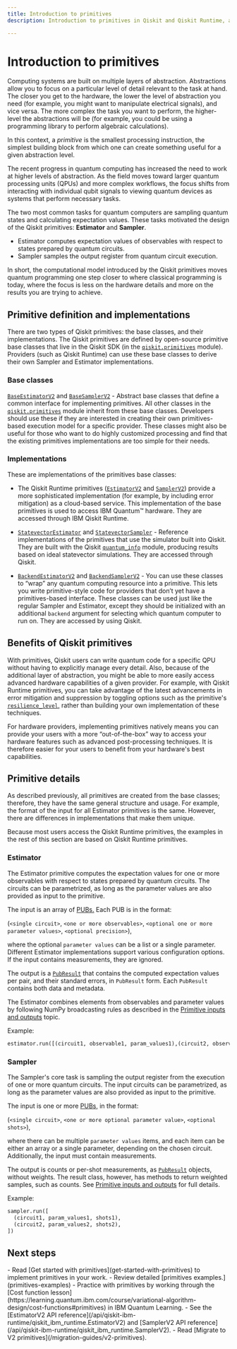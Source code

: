 ```yaml
---
title: Introduction to primitives
description: Introduction to primitives in Qiskit and Qiskit Runtime, and an explanation of available primitives

---
```


# Introduction to primitives

Computing systems are built on multiple layers of abstraction. Abstractions allow you to focus on a
particular level of detail relevant to the task at hand. The closer you get to the hardware,
the lower the level of abstraction you need (for example, you might
want to manipulate electrical signals), and vice versa. The more complex the task you want to perform,
the higher-level the abstractions will be (for example, you could be using a programming library to perform
algebraic calculations).

In this context, a *primitive* is the smallest processing instruction, the simplest building block from which
one can create something useful for a given abstraction level.

The recent progress in quantum computing has increased the need to work at higher levels of abstraction.
As the field moves toward larger quantum processing units (QPUs) and more complex workflows, the focus shifts from interacting with individual
qubit signals to viewing quantum devices as systems that perform necessary tasks.

The two most common tasks for quantum computers are sampling quantum states and calculating expectation values.
These tasks motivated the design of the Qiskit primitives: **Estimator** and **Sampler**.

- Estimator computes expectation values of observables with respect to states prepared by quantum circuits.
- Sampler samples the output register from quantum circuit execution.

In short, the computational model introduced by the Qiskit primitives moves quantum programming one step closer
to where classical programming is today, where the focus is less on the hardware details and more on the results
you are trying to achieve.

## Primitive definition and implementations

There are two types of Qiskit primitives: the base classes, and their implementations. The Qiskit primitives are defined by open-source primitive base classes that live in the Qiskit SDK (in the  [`qiskit.primitives`](/api/qiskit/primitives) module). Providers (such as Qiskit Runtime) can use these base classes to derive their own Sampler and Estimator implementations.

### Base classes

[`BaseEstimatorV2`](/api/qiskit/qiskit.primitives.BaseEstimatorV2) and [`BaseSamplerV2`](/api/qiskit/qiskit.primitives.BaseSamplerV2) - Abstract base classes that define a common interface for implementing primitives. All other classes in the [`qiskit.primitives`](/api/qiskit/primitives) module inherit from these base classes.  Developers should use these if they are interested in creating their own primitives-based execution model for a specific provider. These classes might also be useful for those who want to do highly customized processing and find that the existing primitives implementations are too simple for their needs.

<span id="implementations"></span>
### Implementations

These are implementations of the primitives base classes:

- The Qiskit Runtime primitives ([`EstimatorV2`](/api/qiskit-ibm-runtime/qiskit_ibm_runtime.EstimatorV2) and [`SamplerV2`](/api/qiskit-ibm-runtime/qiskit_ibm_runtime.SamplerV2)) provide a more sophisticated implementation (for example, by including error mitigation) as a cloud-based service. This implementation of the base primitives is used to access IBM Quantum&trade; hardware.  They are accessed through IBM Qiskit Runtime.

- [`StatevectorEstimator`](/api/qiskit/qiskit.primitives.StatevectorEstimator) and [`StatevectorSampler`](/api/qiskit/qiskit.primitives.StatevectorSampler#statevectorsampler) - Reference implementations of the primitives that use the simulator built into Qiskit. They are built with the Qiskit [`quantum_info`](/api/qiskit/quantum_info#quantum-information) module, producing results based on ideal statevector simulations.  They are accessed through Qiskit.

- [`BackendEstimatorV2`](/api/qiskit/qiskit.primitives.BackendEstimatorV2) and [`BackendSamplerV2`](/api/qiskit/qiskit.primitives.BackendSamplerV2) - You can use these classes to “wrap” any quantum computing resource into a primitive. This lets you write primitive-style code for providers that don’t yet have a primitives-based interface. These classes can be used just like the regular Sampler and Estimator, except they should be initialized with an additional `backend` argument for selecting which quantum computer to run on. They are accessed by using Qiskit.

## Benefits of Qiskit primitives

With primitives, Qiskit users can write quantum code for a specific QPU without having to explicitly
manage every detail. Also, because of the additional layer of abstraction, you might be able to more easily
access advanced hardware capabilities of a given provider. For example, with Qiskit Runtime primitives,
you can take advantage of the latest advancements in error mitigation and suppression by toggling options such as the primitive's [`resilience_level`,](/api/qiskit-ibm-runtime/qiskit_ibm_runtime.options.EstimatorOptions#resilience_level) rather than building your own implementation of these techniques.

For hardware providers, implementing primitives natively means you can provide your users with a more “out-of-the-box”
way to access your hardware features such as advanced post-processing techniques. It is therefore easier for your users to benefit from your hardware's best capabilities.

## Primitive details

As described previously, all primitives are created from the base classes; therefore, they have the same general structure and usage.  For example, the format of the input for all Estimator primitives is the same.  However, there are differences in implementations that make them unique.

<Admonition type="note">
Because most users access the Qiskit Runtime primitives, the examples in the rest of this section are based on Qiskit Runtime primitives.
</Admonition>

<span id="estimator"></span>
### Estimator

The Estimator primitive computes the expectation values for one or more observables with respect to states prepared by quantum circuits. The circuits can be parametrized, as long as the parameter values are also provided as input to the primitive.

The input is an array of [PUBs.](/guides/primitive-input-output#pubs) Each PUB is in the format:

(`<single circuit>`, `<one or more observables>`, `<optional one or more parameter values>`, `<optional precision>`),

where the optional `parameter values` can be a list or a single parameter.  Different Estimator implementations support various configuration options. If the input contains measurements, they are ignored.

The output is a [`PubResult`](/api/qiskit/qiskit.primitives.PubResult#pubresult) that contains the computed expectation values per pair, and their standard errors, in `PubResult` form. Each `PubResult` contains both data and metadata.

The Estimator combines elements from observables and parameter values by following NumPy broadcasting rules as described in the [Primitive inputs and outputs](primitive-input-output#broadcasting-rules) topic.

Example:

```python
estimator.run([(circuit1, observable1, param_values1),(circuit2, observable2, param_values2)])
```

<span id="sampler"></span>
### Sampler

The Sampler's core task is sampling the output register from the execution of one or more quantum circuits. The input circuits can be parametrized, as long as the parameter values are also provided as input to the primitive.

The input is one or more [PUBs,](/guides/primitive-input-output#pubs) in the format:

(`<single circuit>`, `<one or more optional parameter value>`, `<optional shots>`),

where there can be multiple `parameter values` items, and each item can be either an array or a single parameter, depending on the chosen circuit. Additionally, the input must contain measurements.

The output is counts or per-shot measurements, as [`PubResult`](/api/qiskit/qiskit.primitives.PubResult#pubresult) objects, without weights. The result class, however, has methods to return weighted samples, such as counts. See [Primitive inputs and outputs](primitive-input-output#broadcasting-rules) for full details.

Example:

```python
sampler.run([
  (circuit1, param_values1, shots1),
  (circuit2, param_values2, shots2),
])
```

## Next steps

<Admonition type="tip" title="Recommendations">
    - Read [Get started with primitives](get-started-with-primitives) to implement primitives in your work.
    - Review detailed [primitives examples.](primitives-examples)
    - Practice with primitives by working through the [Cost function lesson](https://learning.quantum.ibm.com/course/variational-algorithm-design/cost-functions#primitives) in IBM Quantum Learning.
    - See the [EstimatorV2 API reference](/api/qiskit-ibm-runtime/qiskit_ibm_runtime.EstimatorV2) and [SamplerV2 API reference](/api/qiskit-ibm-runtime/qiskit_ibm_runtime.SamplerV2).
    - Read [Migrate to V2 primitives](/migration-guides/v2-primitives).
</Admonition>

